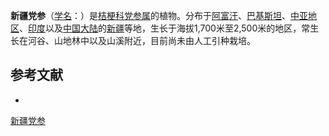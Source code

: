 {{Speciesbox
| name = 新疆党参
| status = 
| status_system = 
| image =
| genus = Codonopsis
| species = clematidea
| authority = (Schrenk) C. B. Cl.
}}

'''新疆党参'''（[[学名|学名]]：{{lang|la|''Codonopsis clematidea''}}）是[[桔梗科|桔梗科]][[党参属|党参属]]的植物。分布于[[阿富汗|阿富汗]]、[[巴基斯坦|巴基斯坦]]、[[中亚地区|中亚地区]]、[[印度|印度]]以及[[中国大陆|中国大陆]]的[[新疆|新疆]]等地，生长于海拔1,700米至2,500米的地区，常生长在河谷、山地林中以及山溪附近，目前尚未由人工引种栽培。

== 参考文献 ==
<div class="references-small">
* {{cite web| url =http://www.bioinfo.cn/db05/KmzwSpecies.php?action=view&id=3374| title =新疆党参| work =《中国高等植物数据库全库》| publisher =中国科学院微生物研究所| author =昆明植物研究所| accessdate =2009-02-24| deadurl =yes| archiveurl =https://web.archive.org/web/20160305035405/http://www.bioinfo.cn/db05/KmzwSpecies.php?action=view&id=3374| archivedate =2016-03-05}}
</div>
{{Taxonbar|from=Q11083628}}

[[Category:党参属|新疆党参]]


{{植物小作品}}